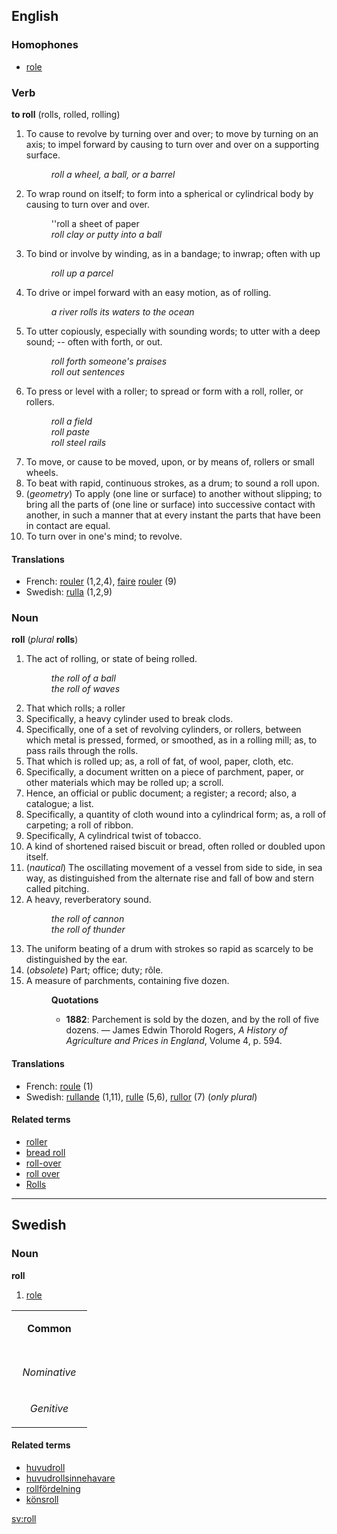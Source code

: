 ==English==
===Homophones===
* [[role]]
===Verb===
'''to roll''' (rolls, rolled, rolling)

# To cause to revolve by turning over and over; to move by turning on an axis; to impel forward by causing to turn over and over on a supporting surface.
#:''roll a wheel, a ball, or a barrel''
# To wrap round on itself; to form into a spherical or cylindrical body by causing to turn over and over.
#:''roll a sheet of paper
#:''roll clay or putty into a ball''
# To bind or involve by winding, as in a bandage; to inwrap; often with up
#:''roll up a parcel''
# To drive or impel forward with an easy motion, as of rolling.
#:''a river rolls its waters to the ocean''
# To utter copiously, especially with sounding words; to utter with a deep sound; -- often with forth, or out.
#:''roll forth someone's praises''
#:''roll out sentences''
# To press or level with a roller; to spread or form with a roll, roller, or rollers.
#:''roll a field''
#:''roll paste''
#:''roll steel rails''
# To move, or cause to be moved, upon, or by means of, rollers or small wheels.
# To beat with rapid, continuous strokes, as a drum; to sound a roll upon.
#(''geometry'') To apply (one line or surface) to another without slipping; to bring all the parts of (one line or surface) into successive contact with another, in such a manner that at every instant the parts that have been in contact are equal.
# To turn over in one's mind; to revolve.

====Translations====
*French: [[rouler]] (1,2,4), [[faire]] [[rouler]] (9)
*Swedish: [[rulla]] (1,2,9)

===Noun===
'''roll''' (''plural'' '''rolls''')
# The act of rolling, or state of being rolled.
#:''the roll of a ball''
#:''the roll of waves''
#That which rolls; a roller
#Specifically, a heavy cylinder used to break clods.
#Specifically, one of a set of revolving cylinders, or rollers, between which metal is pressed, formed, or smoothed, as in a rolling mill; as, to pass rails through the rolls.
#That which is rolled up; as, a roll of fat, of wool, paper, cloth, etc.
#Specifically, a document written on a piece of parchment, paper, or other materials which may be rolled up; a scroll.
#Hence, an official or public document; a register; a record; also, a catalogue; a list.
#Specifically, a quantity of cloth wound into a cylindrical form; as, a roll of carpeting; a roll of ribbon. 
#Specifically, A cylindrical twist of tobacco.
#A kind of shortened raised biscuit or bread, often rolled or doubled upon itself.
#(''nautical'') The oscillating movement of a vessel from side to side, in sea way, as distinguished from the alternate rise and fall of bow and stern called pitching.
#A heavy, reverberatory sound.
#:''the roll of cannon''
#:''the roll of thunder''
#The uniform beating of a drum with strokes so rapid as scarcely to be distinguished by the ear.
#(''obsolete'') Part; office; duty; rôle.
#A measure of parchments, containing five dozen.
#:'''Quotations'''
#:*'''1882''': Parchement is sold by the dozen, and by the roll of five dozens. &mdash; James Edwin Thorold Rogers, ''A History of Agriculture and Prices in England'', Volume 4, p. 594.

====Translations====
*French: [[roule]] (1)
*Swedish: [[rullande]] (1,11), [[rulle]] (5,6), [[rullor]] (7) (''only plural'')
====Related terms====
*[[roller]] 
*[[bread roll]]
*[[roll-over]]
*[[roll over]]
*[[Rolls]]


----
==Swedish==
===Noun===
'''roll'''

#[[role]]

{| border=1 cellspacing=0
| bgcolor="#FFFFF0" colspan=5 align=center | '''Common'''
|-
|- bgcolor="#FFFFF0" align=center
! rowspan=2 | 
| colspan=2 width=105| Singular 
| colspan=2 | Plural
|- bgcolor="#FFFFF0" align=center
| width=105 | ''Indefinite'' 
| width=105 | ''Definite'' 
| width=105 |  ''Indefinite'' 
|  width=105 | ''Definite''
|- align=center
| width=105 bgcolor="#FFFFF0" | ''Nominative'' 
| [[roll]]
| [[rollen]]
| [[roller]]
| [[rollerna]]
|- align=center
| width=105 bgcolor="#FFFFF0" | ''Genitive'' 
| [[rolls]]
| [[rollens]]
| [[rollers]]
| [[rollernas]]
|}

====Related terms====
*[[huvudroll]]
*[[huvudrollsinnehavare]]
*[[rollfördelning]]
*[[könsroll]]

[[sv:roll]]